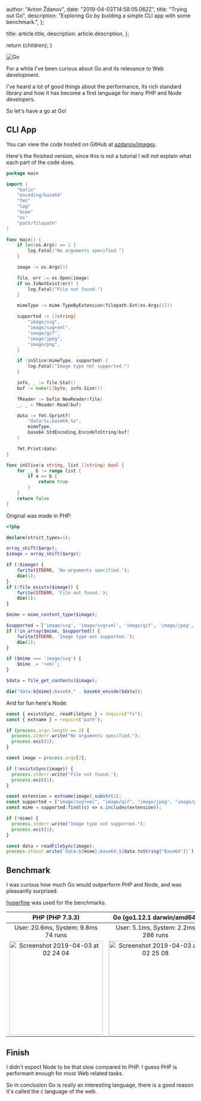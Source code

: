 
  author: "Anton Ždanov",
  date: "2019-04-03T14:58:05.062Z",
  title: "Trying out Go",
  description: "Exploring Go by building a simple CLI app with some benchmark.",
};

  title: article.title,
  description: article.description,
};

  return <ArticleLayout article={article}>{children}</ArticleLayout>;
}

<Image src={go} alt="Go" />

For a while I've been curious about Go and its relevance to Web development.

I've heard a lot of good things about the performance, its rich standard library and how it has become a first language for many PHP and Node developers.

So let's have a go at Go!

## CLI App

You can view the code hosted on GitHub at [azdanov/images](https://github.com/azdanov/images).

Here's the finished version, since this is not a tutorial I will not explain what each part of the code does.

```go
package main

import (
	"bufio"
	"encoding/base64"
	"fmt"
	"log"
	"mime"
	"os"
	"path/filepath"
)

func main() {
	if len(os.Args) == 1 {
		log.Fatal("No arguments specified.")
	}

	image := os.Args[1]

	file, err := os.Open(image)
	if os.IsNotExist(err) {
		log.Fatal("File not found.")
	}

	mimeType := mime.TypeByExtension(filepath.Ext(os.Args[1]))

	supported := []string{
		"image/svg",
		"image/svg+xml",
		"image/gif",
		"image/jpeg",
		"image/png",
	}

	if !inSlice(mimeType, supported) {
		log.Fatal("Image type not supported.")
	}

	info, _ := file.Stat()
	buf := make([]byte, info.Size())

	fReader := bufio.NewReader(file)
	_, _ = fReader.Read(buf)

	data := fmt.Sprintf(
		"data:%s;base64,%s",
		mimeType,
		base64.StdEncoding.EncodeToString(buf)
	)

	fmt.Print(data)
}

func inSlice(a string, list []string) bool {
	for _, b := range list {
		if a == b {
			return true
		}
	}
	return false
}
```

Original was made in PHP:

```php
<?php

declare(strict_types=1);

array_shift($argv);
$image = array_shift($argv);

if (!$image) {
    fwrite(STDERR, 'No arguments specified.');
    die(1);
}
if (!file_exists($image)) {
    fwrite(STDERR, 'File not found.');
    die(1);
}

$mime = mime_content_type($image);

$supported = ['image/svg', 'image/svg+xml', 'image/gif', 'image/jpeg', 'image/png'];
if (!in_array($mime, $supported)) {
    fwrite(STDERR, 'Image type not supported.');
    die(1);
}

if ($mime === 'image/svg') {
    $mime .= '+xml';
}

$data = file_get_contents($image);

die("data:${mime};base64," . base64_encode($data));
```

And for fun here's Node:

```javascript
const { existsSync, readFileSync } = require("fs");
const { extname } = require("path");

if (process.argv.length == 2) {
  process.stderr.write("No arguments specified.");
  process.exit(1);
}

const image = process.argv[2];

if (!existsSync(image)) {
  process.stderr.write("File not found.");
  process.exit(1);
}

const extension = extname(image).substr(1);
const supported = ["image/svg+xml", "image/gif", "image/jpeg", "image/png"];
const mime = supported.find((s) => s.includes(extension));

if (!mime) {
  process.stderr.write("Image type not supported.");
  process.exit(1);
}

const data = readFileSync(image);
process.stdout.write(`data:${mime};base64,${data.toString("Base64")}`);
```

## Benchmark

I was curious how much Go would outperform PHP and Node, and was pleasantly surprised.

[hyperfine](https://github.com/sharkdp/hyperfine) was used for the benchmarks.

|                                                                                                                               PHP (PHP 7.3.3)                                                                                                                               |                                                                                                                         Go (go1.12.1 darwin/amd64)                                                                                                                          |                                                                                                                               Node (v11.13.0)                                                                                                                               |
| :-------------------------------------------------------------------------------------------------------------------------------------------------------------------------------------------------------------------------------------------------------------------------: | :-------------------------------------------------------------------------------------------------------------------------------------------------------------------------------------------------------------------------------------------------------------------------: | :-------------------------------------------------------------------------------------------------------------------------------------------------------------------------------------------------------------------------------------------------------------------------: |
|                                                                                                                  User: 20.6ms, System: 9.8ms <br/> 74 runs                                                                                                                  |                                                                                                                  User: 5.1ms, System: 2.2ms <br/> 286 runs                                                                                                                  |                                                                                                                 User: 72.9ms, System: 18.7ms <br/> 30 runs                                                                                                                  |
| [<img width="250" alt="Screenshot 2019-04-03 at 02 24 04" src="https://user-images.githubusercontent.com/6123841/55442537-becd1c00-55b7-11e9-8d53-5ab7d3f207ad.png"/>](https://user-images.githubusercontent.com/6123841/55442537-becd1c00-55b7-11e9-8d53-5ab7d3f207ad.png) | [<img width="250" alt="Screenshot 2019-04-03 at 02 25 08" src="https://user-images.githubusercontent.com/6123841/55442538-becd1c00-55b7-11e9-96c8-3591b8695f36.png"/>](https://user-images.githubusercontent.com/6123841/55442538-becd1c00-55b7-11e9-96c8-3591b8695f36.png) | [<img width="250" alt="Screenshot 2019-04-03 at 03 57 33" src="https://user-images.githubusercontent.com/6123841/55445574-b16a5e80-55c4-11e9-84af-aa0c6bfca89c.png"/>](https://user-images.githubusercontent.com/6123841/55445574-b16a5e80-55c4-11e9-84af-aa0c6bfca89c.png) |

## Finish

I didn't expect Node to be that slow compared to PHP. I guess PHP is performant enough for most Web related tasks.

So in conclusion Go is really an interesting language, there is a good reason it's called the `C` language of the web.
